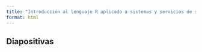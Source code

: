 ```yaml
---
title: "Introducción al lenguaje R aplicado a sistemas y servicios de salud"
format: html
---
```


## Diapositivas

